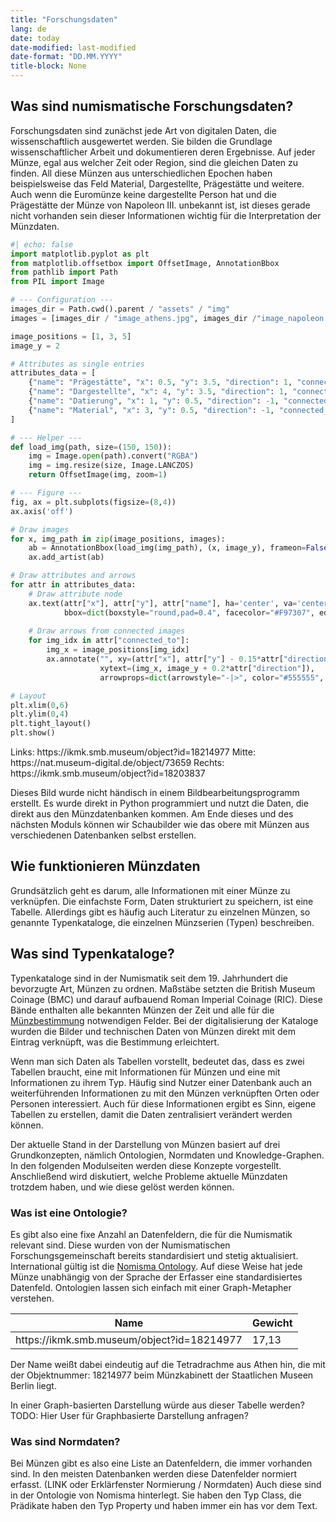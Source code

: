 ```yaml
---
title: "Forschungsdaten"
lang: de
date: today
date-modified: last-modified
date-format: "DD.MM.YYYY"
title-block: None 
---
```


## Was sind numismatische Forschungsdaten?
Forschungsdaten sind zunächst jede Art von digitalen Daten, die wissenschaftlich ausgewertet werden. Sie bilden die Grundlage wissenschaftlicher Arbeit und dokumentieren deren Ergebnisse.
Auf jeder Münze, egal aus welcher Zeit oder Region, sind die gleichen Daten zu finden. All diese Münzen aus unterschiedlichen Epochen haben beispielsweise das Feld Material, Dargestellte, Prägestätte und weitere. Auch wenn die Euromünze keine dargestellte Person hat und die Prägestätte der Münze von Napoleon III. unbekannt ist, ist dieses gerade nicht vorhanden sein dieser Informationen wichtig für die Interpretation der Münzdaten.

```python
#| echo: false
import matplotlib.pyplot as plt
from matplotlib.offsetbox import OffsetImage, AnnotationBbox
from pathlib import Path
from PIL import Image

# --- Configuration ---
images_dir = Path.cwd().parent / "assets" / "img"
images = [images_dir / "image_athens.jpg", images_dir /"image_napoleon.png", images_dir / "image_euro.jpg"]

image_positions = [1, 3, 5]
image_y = 2

# Attributes as single entries
attributes_data = [
    {"name": "Prägestätte", "x": 0.5, "y": 3.5, "direction": 1, "connected_to": [0,2]},
    {"name": "Dargestellte", "x": 4, "y": 3.5, "direction": 1, "connected_to": [0,1]},
    {"name": "Datierung", "x": 1, "y": 0.5, "direction": -1, "connected_to": [0,1,2]},
    {"name": "Material", "x": 3, "y": 0.5, "direction": -1, "connected_to": [1,1,2]}
]

# --- Helper ---
def load_img(path, size=(150, 150)):
    img = Image.open(path).convert("RGBA")
    img = img.resize(size, Image.LANCZOS)
    return OffsetImage(img, zoom=1)

# --- Figure ---
fig, ax = plt.subplots(figsize=(8,4))
ax.axis('off')

# Draw images
for x, img_path in zip(image_positions, images):
    ab = AnnotationBbox(load_img(img_path), (x, image_y), frameon=False)
    ax.add_artist(ab)

# Draw attributes and arrows
for attr in attributes_data:
    # Draw attribute node
    ax.text(attr["x"], attr["y"], attr["name"], ha='center', va='center', fontsize=10,
            bbox=dict(boxstyle="round,pad=0.4", facecolor="#F97307", edgecolor="#555555"))
    
    # Draw arrows from connected images
    for img_idx in attr["connected_to"]:
        img_x = image_positions[img_idx]
        ax.annotate("", xy=(attr["x"], attr["y"] - 0.15*attr["direction"]),
                    xytext=(img_x, image_y + 0.2*attr["direction"]),
                    arrowprops=dict(arrowstyle="-|>", color="#555555", lw=1.2))

# Layout
plt.xlim(0,6)
plt.ylim(0,4)
plt.tight_layout()
plt.show()
```

Links: https://ikmk.smb.museum/object?id=18214977 
Mitte: https://nat.museum-digital.de/object/73659
Rechts: https://ikmk.smb.museum/object?id=18203837



::: {.callout-note}
Dieses Bild wurde nicht händisch in einem Bildbearbeitungsprogramm erstellt. Es wurde direkt in Python programmiert und nutzt die Daten, die direkt aus den Münzdatenbanken kommen. Am Ende dieses und des nächsten Moduls können wir Schaubilder wie das obere mit Münzen aus verschiedenen Datenbanken selbst erstellen. 
:::

## Wie funktionieren Münzdaten

Grundsätzlich geht es darum, alle Informationen mit einer Münze zu verknüpfen. Die einfachste Form, Daten strukturiert zu speichern, ist eine Tabelle. Allerdings gibt es häufig auch Literatur zu einzelnen Münzen, so genannte Typenkataloge, die einzelnen Münzserien (Typen) beschreiben. 

::: {.callout-note collapse="true"}
## Was sind Typenkataloge?
Typenkataloge sind in der Numismatik seit dem 19. Jahrhundert die bevorzugte Art, Münzen zu ordnen. Maßstäbe setzten die British Museum Coinage (BMC) und darauf aufbauend Roman Imperial Coinage (RIC). Diese Bände enthalten alle bekannten Münzen der Zeit und alle für die [Münzbestimmung](https://pecunia.zaw.uni-heidelberg.de/NumiScience/muenzbestimmung) notwendigen Felder. Bei der digitalisierung der Kataloge wurden die Bilder und technischen Daten von Münzen direkt mit dem Eintrag verknüpft, was die Bestimmung erleichtert.
:::

Wenn man sich Daten als Tabellen vorstellt, bedeutet das, dass es zwei Tabellen braucht, eine mit Informationen für Münzen und eine mit Informationen zu ihrem Typ. Häufig sind Nutzer einer Datenbank auch an weiterführenden Informationen zu mit den Münzen verknüpften Orten oder Personen interessiert. Auch für diese Informationen ergibt es Sinn, eigene Tabellen zu erstellen, damit die Daten zentralisiert verändert werden können.

Der aktuelle Stand in der Darstellung von Münzen basiert auf drei Grundkonzepten, nämlich Ontologien, Normdaten und Knowledge-Graphen. In den folgenden Modulseiten werden diese Konzepte vorgestellt. Anschließend wird diskutiert, welche Probleme aktuelle Münzdaten trotzdem haben, und wie diese gelöst werden können.


### Was ist eine Ontologie?
Es gibt also eine fixe Anzahl an Datenfeldern, die für die Numismatik relevant sind. Diese wurden von der Numismatischen Forschungsgemeinschaft bereits standardisiert und stetig aktualisiert. International gültig ist die [Nomisma Ontology](http://www.nomisma.org/ontology). Auf diese Weise hat jede Münze unabhängig von der Sprache der Erfasser eine standardisiertes Datenfeld. Ontologien lassen sich einfach mit einer Graph-Metapher verstehen.

| Name | Gewicht |
|---------|:-----|
| https://ikmk.smb.museum/object?id=18214977      | 17,13   |


Der Name weißt dabei eindeutig auf die Tetradrachme aus Athen hin, die mit der Objektnummer: 18214977 beim Münzkabinett der Staatlichen Museen Berlin liegt. 

In einer Graph-basierten Darstellung würde aus dieser Tabelle werden?
TODO: Hier User für Graphbasierte Darstellung anfragen?

### Was sind Normdaten?

Bei Münzen gibt es also eine Liste an Datenfeldern, die immer vorhanden sind. In den meisten Datenbanken werden diese Datenfelder normiert erfasst. (LINK oder Erklärfenster Normierung / Normdaten) Auch diese sind in der Ontologie von Nomisma hinterlegt. Sie haben den Typ Class, die Prädikate haben den Typ Property und haben immer ein has vor dem Text. 
